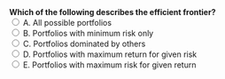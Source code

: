 ::: {.question-block}
<form onsubmit="event.preventDefault(); checkAnswer('module2_mcq_q79')" data-correct-answer="D">
<strong style="display: block;">Which of the following describes the efficient frontier?</strong>
<label><input type="radio" name="module2_mcq_q79" value="A"> A. All possible portfolios</label><br>
<label><input type="radio" name="module2_mcq_q79" value="B"> B. Portfolios with minimum risk only</label><br>
<label><input type="radio" name="module2_mcq_q79" value="C"> C. Portfolios dominated by others</label><br>
<label><input type="radio" name="module2_mcq_q79" value="D"> D. Portfolios with maximum return for given risk</label><br>
<label><input type="radio" name="module2_mcq_q79" value="E"> E. Portfolios with maximum risk for given return</label><br>
</form>
<div id="feedback-module2_mcq_q79" class="feedback" data-status="" style="display:none;">
✅ Correct: D. Efficient frontier shows best risk-return combinations.
</div>
:::
